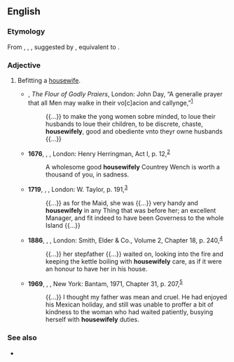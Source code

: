 ==English==

===Etymology===
From {{inh|en|enm|*houswyfely}}, {{m|enm|*houswijfli}}, {{m|enm|*houswiflich}}, suggested by {{m|enm|houswifliche|pos=adverb}}, equivalent to {{af|en|housewife|-ly}}.

===Adjective===
{{en-adj}}

# Befitting a [[housewife]].
#* {{circa|1550}} {{w|Thomas Beccon|Thomas Becon}}, ''The Flour of Godly Praiers'', London: John Day, “A generalle prayer that all Men may walke in their vo[c]acion and callynge,”<sup>[http://name.umdl.umich.edu/A06743.0001.001]</sup>
#*: {{...}} to make the yong women sobre minded, to loue their husbands to loue their children, to be discrete, chaste, '''housewifely''', good and obediente vnto theyr owne husbands {{...}}
#* '''1676''', {{w|Thomas Shadwell}}, ''{{w|The Virtuoso}}'', London: Henry Herringman, Act I, p. 12,<sup>[http://name.umdl.umich.edu/A59463.0001.001]</sup>
#*: A wholesome good '''housewifely''' Countrey Wench is worth a thousand of you, in sadness.
#* '''1719''', {{w|Daniel Defoe}}, ''{{w|The Farther Adventures of Robinson Crusoe}}'', London: W. Taylor, p. 191,<sup>[http://name.umdl.umich.edu/004784951.0001.000]</sup>
#*: {{...}} as for the Maid, she was {{...}} very handy and '''housewifely''' in any Thing that was before her; an excellent Manager, and fit indeed to have been Governess to the whole Island {{...}}
#* '''1886''', {{w|Thomas Hardy}}, ''{{w|The Mayor of Casterbridge}}'', London: Smith, Elder & Co., Volume 2, Chapter 18, p. 240,<sup>[https://archive.org/details/mayorofcasterbri02hard]</sup>
#*: {{...}} her stepfather {{...}} waited on, looking into the fire and keeping the kettle boiling with '''housewifely''' care, as if it were an honour to have her in his house.
#* '''1969''', {{w|Maya Angelou}}, ''{{w|I Know Why the Caged Bird Sings}}'', New York: Bantam, 1971, Chapter 31, p. 207,<sup>[https://archive.org/details/iknowwhycagedbi000maya]</sup>
#*: {{...}} I thought my father was mean and cruel. He had enjoyed his Mexican holiday, and still was unable to proffer a bit of kindness to the woman who had waited patiently, busying herself with '''housewifely''' duties.

===See also===
* {{l|en|huswifely}}